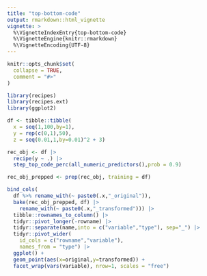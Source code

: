 ```yaml
---
title: "top-bottom-code"
output: rmarkdown::html_vignette
vignette: >
  %\VignetteIndexEntry{top-bottom-code}
  %\VignetteEngine{knitr::rmarkdown}
  %\VignetteEncoding{UTF-8}
---
```


```r
knitr::opts_chunk$set(
  collapse = TRUE,
  comment = "#>"
)
```

```r
library(recipes)
library(recipes.ext)
library(ggplot2)
```

```r
df <- tibble::tibble(
  x = seq(1,100,by=1),
  y = rep(c(0,1),50),
  z = seq(0.01,1,by=0.01)^2 + 3)

rec_obj <- df |>
  recipe(y ~ .) |>
  step_top_code_perc(all_numeric_predictors(),prob = 0.9)

rec_obj_prepped <- prep(rec_obj, training = df)
```

```r
bind_cols(
  df %>% rename_with(~ paste0(.x,"_original")),
  bake(rec_obj_prepped, df) |>
    rename_with(~ paste0(.x,"_transformed"))) |>
  tibble::rownames_to_column() |>
  tidyr::pivot_longer(-rowname) |>
  tidyr::separate(name,into = c("variable","type"), sep="_") |>
  tidyr::pivot_wider(
    id_cols = c("rowname","variable"),
    names_from = "type") |>
  ggplot() + 
  geom_point(aes(x=original,y=transformed)) +
  facet_wrap(vars(variable), nrow=1, scales = "free")
```
